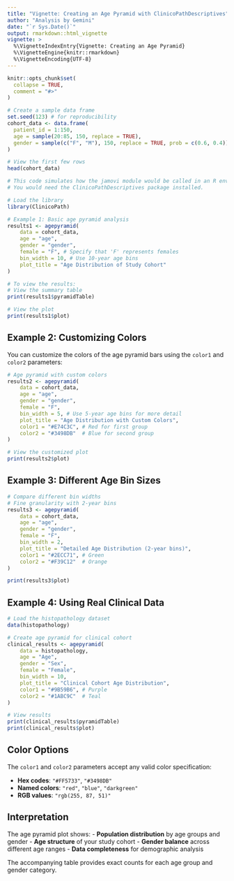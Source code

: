 ```yaml
---
title: "Vignette: Creating an Age Pyramid with ClinicoPathDescriptives"
author: "Analysis by Gemini"
date: "`r Sys.Date()`"
output: rmarkdown::html_vignette
vignette: >
  %\VignetteIndexEntry{Vignette: Creating an Age Pyramid}
  %\VignetteEngine{knitr::rmarkdown}
  %\VignetteEncoding{UTF-8}
---
```


```r
knitr::opts_chunk$set(
  collapse = TRUE,
  comment = "#>"
)
```

```r
# Create a sample data frame
set.seed(123) # for reproducibility
cohort_data <- data.frame(
  patient_id = 1:150,
  age = sample(20:85, 150, replace = TRUE),
  gender = sample(c("F", "M"), 150, replace = TRUE, prob = c(0.6, 0.4))
)

# View the first few rows
head(cohort_data)
```


```r
# This code simulates how the jamovi module would be called in an R environment.
# You would need the ClinicoPathDescriptives package installed.

# Load the library
library(ClinicoPath)

# Example 1: Basic age pyramid analysis
results1 <- agepyramid(
    data = cohort_data,
    age = "age",
    gender = "gender",
    female = "F", # Specify that 'F' represents females
    bin_width = 10, # Use 10-year age bins
    plot_title = "Age Distribution of Study Cohort"
)

# To view the results:
# View the summary table
print(results1$pyramidTable)

# View the plot
print(results1$plot)
```

## Example 2: Customizing Colors

You can customize the colors of the age pyramid bars using the `color1` and `color2` parameters:

```r
# Age pyramid with custom colors
results2 <- agepyramid(
    data = cohort_data,
    age = "age",
    gender = "gender",
    female = "F",
    bin_width = 5, # Use 5-year age bins for more detail
    plot_title = "Age Distribution with Custom Colors",
    color1 = "#E74C3C", # Red for first group
    color2 = "#3498DB"  # Blue for second group
)

# View the customized plot
print(results2$plot)
```

## Example 3: Different Age Bin Sizes

```r
# Compare different bin widths
# Fine granularity with 2-year bins
results3 <- agepyramid(
    data = cohort_data,
    age = "age",
    gender = "gender",
    female = "F",
    bin_width = 2,
    plot_title = "Detailed Age Distribution (2-year bins)",
    color1 = "#2ECC71", # Green
    color2 = "#F39C12"  # Orange
)

print(results3$plot)
```

## Example 4: Using Real Clinical Data

```r
# Load the histopathology dataset
data(histopathology)

# Create age pyramid for clinical cohort
clinical_results <- agepyramid(
    data = histopathology,
    age = "Age",
    gender = "Sex",
    female = "Female",
    bin_width = 10,
    plot_title = "Clinical Cohort Age Distribution",
    color1 = "#9B59B6", # Purple
    color2 = "#1ABC9C"  # Teal
)

# View results
print(clinical_results$pyramidTable)
print(clinical_results$plot)
```

## Color Options

The `color1` and `color2` parameters accept any valid color specification:

- **Hex codes**: `"#FF5733"`, `"#3498DB"`
- **Named colors**: `"red"`, `"blue"`, `"darkgreen"`
- **RGB values**: `"rgb(255, 87, 51)"`

## Interpretation

The age pyramid plot shows:
- **Population distribution** by age groups and gender
- **Age structure** of your study cohort
- **Gender balance** across different age ranges
- **Data completeness** for demographic analysis

The accompanying table provides exact counts for each age group and gender category.

